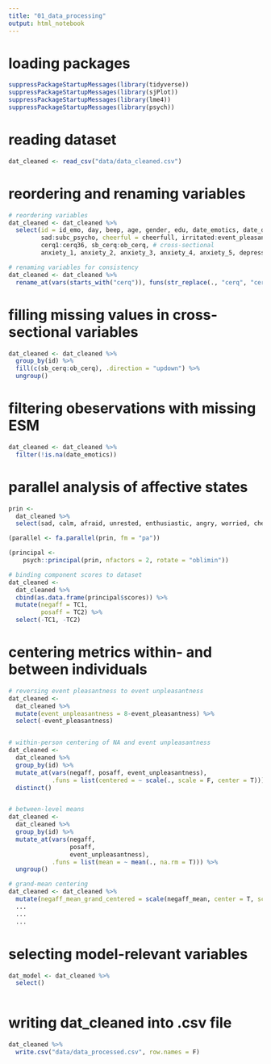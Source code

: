 ```yaml
---
title: "01_data_processing"
output: html_notebook
---
```


# loading packages
```r
suppressPackageStartupMessages(library(tidyverse))
suppressPackageStartupMessages(library(sjPlot))
suppressPackageStartupMessages(library(lme4))
suppressPackageStartupMessages(library(psych))
```


# reading dataset
```r
dat_cleaned <- read_csv("data/data_cleaned.csv")
```


# reordering and renaming variables
```r
# reordering variables
dat_cleaned <- dat_cleaned %>% 
  select(id = id_emo, day, beep, age, gender, edu, date_emotics, date_diary, diary_counter,
         sad:subc_psycho, cheerful = cheerfull, irritated:event_pleasantness, #esm
         cerq1:cerq36, sb_cerq:ob_cerq, # cross-sectional
         anxiety_1, anxiety_2, anxiety_3, anxiety_4, anxiety_5, depression_1:depression_3, depression_4, depression_5, depression_6:depression_10, depression_11:extra_neg_event)

# renaming variables for consistency
dat_cleaned <- dat_cleaned %>% 
  rename_at(vars(starts_with("cerq")), funs(str_replace(., "cerq", "cerq_")))
```


# filling missing values in cross-sectional variables
```r
dat_cleaned <- dat_cleaned %>%
  group_by(id) %>% 
  fill(c(sb_cerq:ob_cerq), .direction = "updown") %>% 
  ungroup()
```


# filtering obeservations with missing ESM
```r
dat_cleaned <- dat_cleaned %>% 
  filter(!is.na(date_emotics))
```


# parallel analysis of affective states
```r
prin <- 
  dat_cleaned %>%
  select(sad, calm, afraid, unrested, enthusiastic, angry, worried, cheerful, irritated, active)

(parallel <- fa.parallel(prin, fm = "pa"))

(principal <- 
    psych::principal(prin, nfactors = 2, rotate = "oblimin"))

# binding component scores to dataset
dat_cleaned <- 
  dat_cleaned %>%
  cbind(as.data.frame(principal$scores)) %>%
  mutate(negaff = TC1,
         posaff = TC2) %>% 
  select(-TC1, -TC2)
```

# centering metrics within- and between individuals
```r
# reversing event pleasantness to event unpleasantness
dat_cleaned <-
  dat_cleaned %>% 
  mutate(event_unpleasantness = 8-event_pleasantness) %>% 
  select(-event_pleasantness)


# within-person centering of NA and event unpleasantness
dat_cleaned <-
  dat_cleaned %>% 
  group_by(id) %>%
  mutate_at(vars(negaff, posaff, event_unpleasantness),
            .funs = list(centered = ~ scale(., scale = F, center = T))) %>% 
  distinct()


# between-level means
dat_cleaned <-
  dat_cleaned %>%
  group_by(id) %>%
  mutate_at(vars(negaff,
                 posaff,
                 event_unpleasantness),
            .funs = list(mean = ~ mean(., na.rm = T))) %>%
  ungroup()

# grand-mean centering
dat_cleaned <- dat_cleaned %>%
  mutate(negaff_mean_grand_centered = scale(negaff_mean, center = T, scale = F)
  ...
  ...
  ...
```


# selecting model-relevant variables
```r
dat_model <- dat_cleaned %>% 
  select()
  
```


# writing dat_cleaned into .csv file
```r
dat_cleaned %>% 
  write.csv("data/data_processed.csv", row.names = F)
```

